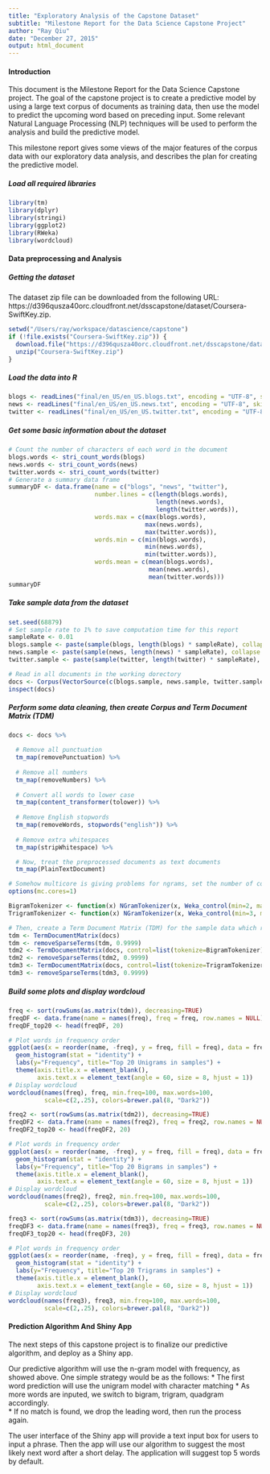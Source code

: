 ```yaml
---
title: "Exploratory Analysis of the Capstone Dataset"
subtitle: "Milestone Report for the Data Science Capstone Project"
author: "Ray Qiu"
date: "December 27, 2015"
output: html_document
---
```


#### Introduction
This document is the Milestone Report for the Data Science Capstone project.  The goal of the capstone project is to create a predictive model by using a large text corpus of documents as training data, then use the model to predict the upcoming word based on preceding input.  Some relevant Natural Language Processing (NLP) techniques will be used to perform the analysis and build the predictive model.

This milestone report gives some views of the major features of the corpus data with our exploratory data analysis, and describes the plan for creating the predictive model.

##### Load all required libraries
```r
library(tm)
library(dplyr)
library(stringi)
library(ggplot2)
library(RWeka)
library(wordcloud)
```

#### Data preprocessing and Analysis

##### Getting the dataset

The dataset zip file can be downloaded from the following URL: 
  https://d396qusza40orc.cloudfront.net/dsscapstone/dataset/Coursera-SwiftKey.zip.

```r
setwd("/Users/ray/workspace/datascience/capstone")
if (!file.exists("Coursera-SwiftKey.zip")) {
  download.file("https://d396qusza40orc.cloudfront.net/dsscapstone/dataset/Coursera-SwiftKey.zip")
  unzip("Coursera-SwiftKey.zip")
}
```

##### Load the data into R

```r
blogs <- readLines("final/en_US/en_US.blogs.txt", encoding = "UTF-8", skipNul = TRUE)
news <- readLines("final/en_US/en_US.news.txt", encoding = "UTF-8", skipNul = TRUE)
twitter <- readLines("final/en_US/en_US.twitter.txt", encoding = "UTF-8", skipNul = TRUE)
```

##### Get some basic information about the dataset

```r
# Count the number of characters of each word in the document
blogs.words <- stri_count_words(blogs)
news.words <- stri_count_words(news)
twitter.words <- stri_count_words(twitter)
# Generate a summary data frame
summaryDF <- data.frame(name = c("blogs", "news", "twitter"), 
                        number.lines = c(length(blogs.words), 
                                         length(news.words), 
                                         length(twitter.words)),
                        words.max = c(max(blogs.words),
                                      max(news.words),
                                      max(twitter.words)),
                        words.min = c(min(blogs.words),
                                      min(news.words),
                                      min(twitter.words)),
                        words.mean = c(mean(blogs.words),
                                       mean(news.words),
                                       mean(twitter.words)))
summaryDF
```

##### Take sample data from the dataset

```r
set.seed(68879)
# Set sample rate to 1% to save computation time for this report
sampleRate <- 0.01
blogs.sample <- paste(sample(blogs, length(blogs) * sampleRate), collapse = " ")
news.sample <- paste(sample(news, length(news) * sampleRate), collapse = " ")
twitter.sample <- paste(sample(twitter, length(twitter) * sampleRate), collapse = " ")

# Read in all documents in the working dorectory
docs <- Corpus(VectorSource(c(blogs.sample, news.sample, twitter.sample)))
inspect(docs)
```

##### Perform some data cleaning, then create Corpus and Term Document Matrix (TDM) 

``` r
docs <- docs %>% 

  # Remove all punctuation
  tm_map(removePunctuation) %>% 
  
  # Remove all numbers 
  tm_map(removeNumbers) %>% 
  
  # Convert all words to lower case
  tm_map(content_transformer(tolower)) %>%
  
  # Remove English stopwords
  tm_map(removeWords, stopwords("english")) %>%
  
  # Remove extra whitespaces
  tm_map(stripWhitespace) %>%

  # Now, treat the preprocessed documents as text documents
  tm_map(PlainTextDocument)

# Somehow multicore is giving problems for ngrams, set the number of cores to 1
options(mc.cores=1)

BigramTokenizer <- function(x) NGramTokenizer(x, Weka_control(min=2, max=2))
TrigramTokenizer <- function(x) NGramTokenizer(x, Weka_control(min=3, max=3))

# Then, create a Term Document Matrix (TDM) for the sample data which reflects the number of times each word in the corpus is found in each of the sampled documents.  Do so for unigram, bigram, and trigram.
tdm <- TermDocumentMatrix(docs)
tdm <- removeSparseTerms(tdm, 0.9999)
tdm2 <- TermDocumentMatrix(docs, control=list(tokenize=BigramTokenizer))
tdm2 <- removeSparseTerms(tdm2, 0.9999)
tdm3 <- TermDocumentMatrix(docs, control=list(tokenize=TrigramTokenizer))
tdm3 <- removeSparseTerms(tdm3, 0.9999)
```

##### Build some plots and display wordcloud
```r
freq <- sort(rowSums(as.matrix(tdm)), decreasing=TRUE)
freqDF <- data.frame(name = names(freq), freq = freq, row.names = NULL)
freqDF_top20 <- head(freqDF, 20)

# Plot words in frequency order
ggplot(aes(x = reorder(name, -freq), y = freq, fill = freq), data = freqDF_top20) + 
  geom_histogram(stat = "identity") +
  labs(y="Frequency", title="Top 20 Unigrams in samples") +
  theme(axis.title.x = element_blank(), 
        axis.text.x = element_text(angle = 60, size = 8, hjust = 1))
# Display wordcloud
wordcloud(names(freq), freq, min.freq=100, max.words=100,
          scale=c(2,.25), colors=brewer.pal(8, "Dark2"))

freq2 <- sort(rowSums(as.matrix(tdm2)), decreasing=TRUE)
freqDF2 <- data.frame(name = names(freq2), freq = freq2, row.names = NULL)
freqDF2_top20 <- head(freqDF2, 20)

# Plot words in frequency order
ggplot(aes(x = reorder(name, -freq), y = freq, fill = freq), data = freqDF2_top20) + 
  geom_histogram(stat = "identity") +
  labs(y="Frequency", title="Top 20 Bigrams in samples") +
  theme(axis.title.x = element_blank(), 
        axis.text.x = element_text(angle = 60, size = 8, hjust = 1))
# Display wordcloud
wordcloud(names(freq2), freq2, min.freq=100, max.words=100,
          scale=c(2,.25), colors=brewer.pal(8, "Dark2"))

freq3 <- sort(rowSums(as.matrix(tdm3)), decreasing=TRUE)
freqDF3 <- data.frame(name = names(freq3), freq = freq3, row.names = NULL)
freqDF3_top20 <- head(freqDF3, 20)

# Plot words in frequency order
ggplot(aes(x = reorder(name, -freq), y = freq, fill = freq), data = freqDF3_top20) + 
  geom_histogram(stat = "identity") +
  labs(y="Frequency", title="Top 20 Trigrams in samples") +
  theme(axis.title.x = element_blank(), 
        axis.text.x = element_text(angle = 60, size = 8, hjust = 1))
# Display wordcloud
wordcloud(names(freq3), freq3, min.freq=100, max.words=100, 
          scale=c(2,.25), colors=brewer.pal(8, "Dark2"))
```

#### Prediction Algorithm And Shiny App
The next steps of this capstone project is to finalize our predictive algorithm, and deploy as a Shiny app.

Our predictive algorithm will use the n-gram model with frequency, as showed above.  One simple strategy would be as the follows: 
  * The first word prediction will use the unigram model with character matching
  * As more words are inputed, we switch to bigram, trigram, quadgram accordingly.  
  * If no match is found, we drop the leading word, then run the process again.

The user interface of the Shiny app will provide a text input box for users to input a phrase. Then the app will use our algorithm to suggest the most likely next word after a short delay.  The application will suggest top 5 words by default.

